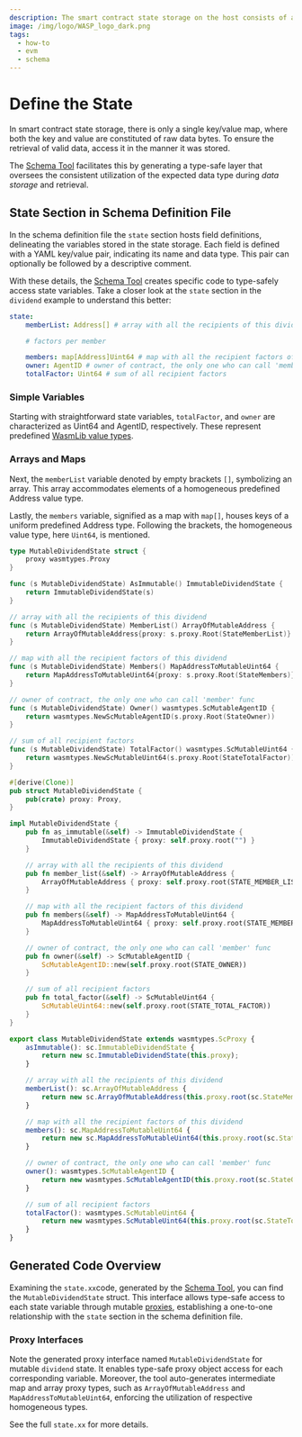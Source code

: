 ```yaml
---
description: The smart contract state storage on the host consists of a single key/value map, as long as you access the data in the same way that you used to store it, you will always get valid data back.
image: /img/logo/WASP_logo_dark.png
tags:
  - how-to
  - evm
  - schema
---
```



# Define the State

In smart contract state storage, there is only a single key/value map,
where both the key and value are constituted of raw data bytes.
To ensure the retrieval of valid data, access it in the manner it was stored.

The [Schema Tool](usage.mdx) facilitates this by generating a type-safe layer
that oversees the consistent utilization of the expected data type during _data storage_ and retrieval.

## State Section in Schema Definition File

In the schema definition file the `state` section hosts field definitions,
delineating the variables stored in the state storage.
Each field is defined with a YAML key/value pair, indicating its name and data type.
This pair can optionally be followed by a descriptive comment.

With these details, the [Schema Tool](usage.mdx) creates specific code to type-safely access state variables.
Take a closer look at the `state` section in the `dividend` example to understand this better:

<Tabs groupId="schema" queryString>
<TabItem value="yaml" label="YAML">

```yaml
state:
    memberList: Address[] # array with all the recipients of this dividend

    # factors per member

    members: map[Address]Uint64 # map with all the recipient factors of this dividend
    owner: AgentID # owner of contract, the only one who can call 'member' func
    totalFactor: Uint64 # sum of all recipient factors
```

</TabItem>
</Tabs>

### Simple Variables

Starting with straightforward state variables, `totalFactor`,
and `owner` are characterized as Uint64 and AgentID, respectively.
These represent predefined [WasmLib value types](../../../../references/iota-evm/wasm-lib-data-types.mdx).

### Arrays and Maps

Next, the `memberList` variable denoted by empty brackets `[]`, symbolizing an array.
This array accommodates elements of a homogeneous predefined Address value type.

Lastly, the `members` variable, signified as a map with `map[]`, houses keys of a uniform predefined Address type.
Following the brackets, the homogeneous value type, here `Uint64`, is mentioned.

<Tabs groupId="language" queryString>

<TabItem value="go" label="Go">

```go
type MutableDividendState struct {
	proxy wasmtypes.Proxy
}

func (s MutableDividendState) AsImmutable() ImmutableDividendState {
	return ImmutableDividendState(s)
}

// array with all the recipients of this dividend
func (s MutableDividendState) MemberList() ArrayOfMutableAddress {
	return ArrayOfMutableAddress{proxy: s.proxy.Root(StateMemberList)}
}

// map with all the recipient factors of this dividend
func (s MutableDividendState) Members() MapAddressToMutableUint64 {
	return MapAddressToMutableUint64{proxy: s.proxy.Root(StateMembers)}
}

// owner of contract, the only one who can call 'member' func
func (s MutableDividendState) Owner() wasmtypes.ScMutableAgentID {
	return wasmtypes.NewScMutableAgentID(s.proxy.Root(StateOwner))
}

// sum of all recipient factors
func (s MutableDividendState) TotalFactor() wasmtypes.ScMutableUint64 {
	return wasmtypes.NewScMutableUint64(s.proxy.Root(StateTotalFactor))
}
```

</TabItem>
<TabItem value="rust" label="Rust">

```rust
#[derive(Clone)]
pub struct MutableDividendState {
	pub(crate) proxy: Proxy,
}

impl MutableDividendState {
    pub fn as_immutable(&self) -> ImmutableDividendState {
		ImmutableDividendState { proxy: self.proxy.root("") }
	}

    // array with all the recipients of this dividend
    pub fn member_list(&self) -> ArrayOfMutableAddress {
		ArrayOfMutableAddress { proxy: self.proxy.root(STATE_MEMBER_LIST) }
	}

    // map with all the recipient factors of this dividend
    pub fn members(&self) -> MapAddressToMutableUint64 {
		MapAddressToMutableUint64 { proxy: self.proxy.root(STATE_MEMBERS) }
	}

    // owner of contract, the only one who can call 'member' func
    pub fn owner(&self) -> ScMutableAgentID {
		ScMutableAgentID::new(self.proxy.root(STATE_OWNER))
	}

    // sum of all recipient factors
    pub fn total_factor(&self) -> ScMutableUint64 {
		ScMutableUint64::new(self.proxy.root(STATE_TOTAL_FACTOR))
	}
}
```

</TabItem>
<TabItem value="typescript" label="Typescript">

```ts
export class MutableDividendState extends wasmtypes.ScProxy {
    asImmutable(): sc.ImmutableDividendState {
        return new sc.ImmutableDividendState(this.proxy);
    }

    // array with all the recipients of this dividend
    memberList(): sc.ArrayOfMutableAddress {
        return new sc.ArrayOfMutableAddress(this.proxy.root(sc.StateMemberList));
    }

    // map with all the recipient factors of this dividend
    members(): sc.MapAddressToMutableUint64 {
        return new sc.MapAddressToMutableUint64(this.proxy.root(sc.StateMembers));
    }

    // owner of contract, the only one who can call 'member' func
    owner(): wasmtypes.ScMutableAgentID {
        return new wasmtypes.ScMutableAgentID(this.proxy.root(sc.StateOwner));
    }

    // sum of all recipient factors
    totalFactor(): wasmtypes.ScMutableUint64 {
        return new wasmtypes.ScMutableUint64(this.proxy.root(sc.StateTotalFactor));
    }
}
```

</TabItem>
</Tabs>

## Generated Code Overview

Examining the `state.xx`code, generated by the [Schema Tool](usage.mdx),
you can find the `MutableDividendState` struct.
This interface allows type-safe access to each state variable through mutable [proxies](../../schema/proxies.mdx),
establishing a one-to-one relationship with the `state` section in the schema definition file.

### Proxy Interfaces

Note the generated proxy interface named `MutableDividendState` for mutable `dividend` state.
It enables type-safe proxy object access for each corresponding variable.
Moreover, the tool auto-generates intermediate map and array proxy types,
such as `ArrayOfMutableAddress` and `MapAddressToMutableUint64`,
enforcing the utilization of respective homogeneous types.

See the full `state.xx` for more details.
